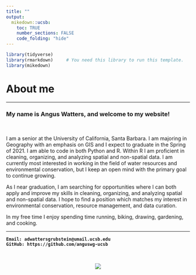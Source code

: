 ```yaml
---
title: ""
output:
  mikedown::ucsb:
    toc: TRUE
    number_sections: FALSE
    code_folding: "hide"
---
```

```r
library(tidyverse)
library(rmarkdown)     # You need this library to run this template.
library(mikedown)   
```



# About me

***


### **My name is Angus Watters, and welcome to my website!**

<br>

I am a senior at the University of California, Santa Barbara. I am majoring in Geography with an emphasis on GIS and I expect to graduate in the Spring of 2021. I am able to code in both Python and R. Within R I am proficient in cleaning, organizing, and analyzing spatial and non-spatial data. I am currently most interested in working in the field of water resources and environmental conservation, but I keep an open mind with the primary goal to continue growing.

 As I near graduation, I am searching for opportunities where I can both apply and improve my skills in cleaning, organizing, and analyzing spatial and non-spatial data. I hope to find a position which matches my interest in environmental conservation, resource management, and data curation.

In my free time I enjoy spending time running, biking, drawing, gardening, and cooking.

***  

**`Email: adwattersgrubstein@umail.ucsb.edu`**<br>**`GitHub: https://github.com/anguswg-ucsb`**

<br>

<center>
![](UCSB-about-me.jpg)
</center>